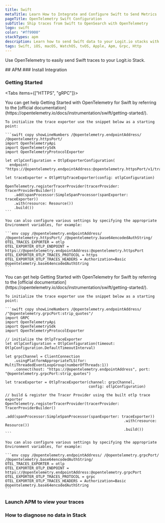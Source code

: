 ```yaml
---
title: Swift
metaTitle: Learn How to Integrate and Configure Swift to Send Metrics
pageTitle: OpenTelemetry Swift Configuration
subTitle: Ship traces from Swift to OpenSearch with OpenTelemetry
logo: swift
color: "#ff9900"
stackTypes: apm
description: Learn how to send Swift data to your Logit.io stacks with this collection of Swift APM source integrations
tags: Swift, iOS, macOS, WatchOS, tvOS, Apple, Apm, Grpc, Http
---
```


Use OpenTelemetry to easily send Swift traces to your Logit.io Stack.

<Steps>
  ## APM
  ### Install Integration
  <InstallIntegration/>
  
  ### Getting Started

  <Tabs items={["HTTPS", "gRPC"]}>
  
  <Tab>
    You can get help Getting Started with OpenTelemetry for Swift by referring to the 
    [official documentation](https://opentelemetry.io/docs/instrumentation/swift/getting-started/).
          
    To initialize the trace exporter use the snippet below as a starting point:

    ```swift copy showLineNumbers /@opentelemetry.endpointAddress/ /@opentelemetry.httpsPort/
    import OpenTelemetryApi
    import OpenTelemetrySdk
    import OpenTelemetryProtocolExporter

    let otlpConfiguration = OtlpExporterConfiguration(
      endpoint: "https://@opentelemetry.endpointAddress:@opentelemetry.httpsPort/v1/traces")
      
    let traceExporter = OtlpHttpTraceExporter(config: otlpConfiguration)

    OpenTelemetry.registerTracerProvider(tracerProvider: TracerProviderBuilder()
        .add(spanProcessor:SimpleSpanProcessor(spanExporter: traceExporter))
        .with(resource: Resource())
        .build())
    ```

    You can also configure various settings by specifying the appropriate Environment variables, for example:

    ```env copy /@opentelemetry.endpointAddress/ /@opentelemetry.httpsPort/ /@opentelemetry.base64encodedAuthString/
    OTEL_TRACES_EXPORTER = otlp
    OTEL_EXPORTER_OTLP_ENDPOINT = https://@opentelemetry.endpointAddress:@opentelemetry.httpsPort
    OTEL_EXPORTER_OTLP_TRACES_PROTOCOL = https
    OTEL_EXPORTER_OTLP_TRACES_HEADERS = Authorization=Basic @opentelemetry.base64encodedAuthString
    ```
  </Tab>

  <Tab>
    You can get help Getting Started with OpenTelemetry for Swift by referring to the 
    [official documentation](https://opentelemetry.io/docs/instrumentation/swift/getting-started/).
          
    To initialize the trace exporter use the snippet below as a starting point:

    ```swift copy showLineNumbers /@opentelemetry.endpointAddress/ /"@opentelemetry.grpcPort:strip_quotes"/
    import GRPC
    import OpenTelemetryApi
    import OpenTelemetrySdk
    import OpenTelemetryProtocolExporter

    // initialize the OtlpTraceExporter
    let otlpConfiguration = OtlpConfiguration(timeout: OtlpConfiguration.DefaultTimeoutInterval)

    let grpcChannel = ClientConnection
        .usingPlatformAppropriateTLS(for: MultiThreadedEventLoopGroup(numberOfThreads:1))
        .connect(host: "https://@opentelemetry.endpointAddress", port: "@opentelemetry.grpcPort:strip_quotes")

    let traceExporter = OtlpTraceExporter(channel: grpcChannel,
                                          config: otlpConfiguration)

    // build & register the Tracer Provider using the built otlp trace exporter
    OpenTelemetry.registerTracerProvider(tracerProvider: TracerProviderBuilder()
                                                          .add(spanProcessor:SimpleSpanProcessor(spanExporter: traceExporter))
                                                          .with(resource: Resource())
                                                          .build())
    ```

    You can also configure various settings by specifying the appropriate Environment variables, for example:

    ```env copy /@opentelemetry.endpointAddress/ /@opentelemetry.grpcPort/ /@opentelemetry.base64encodedAuthString/
    OTEL_TRACES_EXPORTER = otlp
    OTEL_EXPORTER_OTLP_ENDPOINT = https://@opentelemetry.endpointAddress:@opentelemetry.grpcPort
    OTEL_EXPORTER_OTLP_TRACES_PROTOCOL = grpc
    OTEL_EXPORTER_OTLP_TRACES_HEADERS = Authorization=Basic @opentelemetry.base64encodedAuthString
    ```
  </Tab>

  </Tabs>

  ### Launch APM to view your traces

  <LaunchVisualizer type="apm" />

  ### How to diagnose no data in Stack

  <DiagnoseNoData />
</Steps>